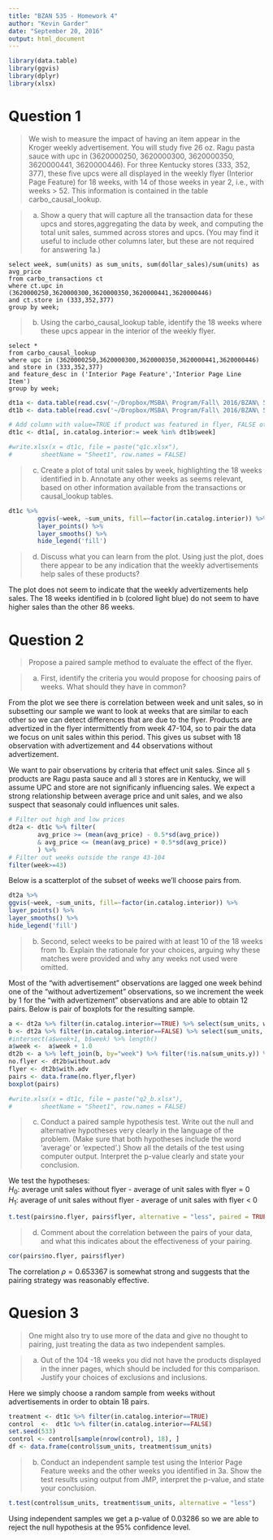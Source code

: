 ```yaml
---
title: "BZAN 535 - Homework 4"
author: "Kevin Garder"
date: "September 20, 2016"
output: html_document
---
```


```R
library(data.table)
library(ggvis)
library(dplyr)
library(xlsx)
```

# Question 1  
> We wish to measure the impact of having an item appear in the Kroger weekly advertisement. You will study five 26 oz. Ragu pasta sauce with upc in (3620000250, 3620000300, 3620000350, 3620000441, 3620000446). For three Kentucky stores (333, 352, 377), these five upcs were all displayed in the weekly flyer (Interior Page Feature) for 18 weeks, with 14 of those weeks in year 2, i.e., with weeks > 52. This information is contained in the table carbo_causal_lookup.  

> a. Show a query that will capture all the transaction data for these upcs and stores,aggregating the data by week, and computing the total unit sales, summed across stores and upcs. (You may find it useful to include other columns later, but these are not required for answering 1a.)  

```
select week, sum(units) as sum_units, sum(dollar_sales)/sum(units) as avg_price
from carbo_transactions ct
where ct.upc in (3620000250,3620000300,3620000350,3620000441,3620000446)
and ct.store in (333,352,377)
group by week;
```  

> b. Using the carbo_causal_lookup table, identify the 18 weeks where these upcs appear in the interior of the weekly flyer. 

```
select *
from carbo_causal_lookup
where upc in (3620000250,3620000300,3620000350,3620000441,3620000446)
and store in (333,352,377)
and feature_desc in ('Interior Page Feature','Interior Page Line Item')
group by week;
```  

```R
dt1a <- data.table(read.csv('~/Dropbox/MSBA\ Program/Fall\ 2016/BZAN\ 535/HW4/q1_a.csv'))
dt1b <- data.table(read.csv('~/Dropbox/MSBA\ Program/Fall\ 2016/BZAN\ 535/HW4/q1_b.csv'))

# Add column with value=TRUE if product was featured in flyer, FALSE otherwise
dt1c <- dt1a[, in.catalog.interior:= week %in% dt1b$week]

#write.xlsx(x = dt1c, file = paste("q1c.xlsx"),
#        sheetName = "Sheet1", row.names = FALSE)
```  

> c. Create a plot of total unit sales by week, highlighting the 18 weeks identified in b. Annotate any other weeks as seems relevant, based on other information available from the transactions or causal_lookup tables.

```R
dt1c %>% 
        ggvis(~week, ~sum_units, fill=~factor(in.catalog.interior)) %>%
        layer_points() %>%
        layer_smooths() %>%
        hide_legend('fill')
```  

> d. Discuss what you can learn from the plot. Using just the plot, does there appear to be any indication that the weekly advertisements help sales of these products?

The plot does not seem to indicate that the weekly advertizements help sales. The 18 weeks identified in b (colored light blue) do not seem to have higher sales than the other 86 weeks.  

# Question 2  

> Propose a paired sample method to evaluate the effect of the flyer.  

> a. First, identify the criteria you would propose for choosing pairs of weeks. What should they have in common?   

From the plot we see there is correlation between week and unit sales, so in subsetting our sample we want to look at weeks that are similar to each other so  we can detect differences that are due to the flyer. Products are advertized in the flyer intermittently from week 47-104, so to pair the data we focus on unit sales within this period. This gives us subset with 18 observation with advertizement and 44 observations without advertizement.  

We want to pair observations by criteria that effect unit sales. Since all `5` products are Ragu pasta sauce and all `3` stores are in Kentucky, we will assume UPC and store are not significanly influencing sales. We expect a strong relationship between average price and unit sales, and we also suspect that seasonaly could influences unit sales.

```R
# Filter out high and low prices
dt2a <- dt1c %>% filter(
        avg_price >= (mean(avg_price) - 0.5*sd(avg_price)) 
        & avg_price <= (mean(avg_price) + 0.5*sd(avg_price)) 
        ) %>%
# Filter out weeks outside the range 43-104
filter(week>=43)
```
Below is a scatterplot of the subset of weeks we'll choose pairs from.  

```R
dt2a %>% 
ggvis(~week, ~sum_units, fill=~factor(in.catalog.interior)) %>% 
layer_points() %>%
layer_smooths() %>%
hide_legend('fill')
```  

> b. Second, select weeks to be paired with at least 10 of the 18 weeks from 1b.
Explain the rationale for your choices, arguing why these matches were provided
and why any weeks not used were omitted.  

Most of the "with advertisement" observations are lagged one week behind one of the "without advertizement" observations, so we increment the week by 1 for the "with advertizement" observations and are able to obtain 12 pairs. Below is pair of boxplots for the resulting sample.

```R
a <- dt2a %>% filter(in.catalog.interior==TRUE) %>% select(sum_units, week)
b <- dt2a %>% filter(in.catalog.interior==FALSE) %>% select(sum_units, week)
#intersect(a$week+1, b$week) %>% length()
a$week <-  a$week + 1.0
dt2b <- a %>% left_join(b, by="week") %>% filter(!is.na(sum_units.y)) %>% setnames(c("with.adv", "week", "without.adv"))
no.flyer <- dt2b$without.adv
flyer <- dt2b$with.adv
pairs <- data.frame(no.flyer,flyer)
boxplot(pairs)

#write.xlsx(x = dt1c, file = paste("q2_b.xlsx"),
#        sheetName = "Sheet1", row.names = FALSE)
```  

> c. Conduct a paired sample hypothesis test. Write out the null and alternative
hypotheses very clearly in the language of the problem. (Make sure that both
hypotheses include the word ‘average’ or ‘expected’.) Show all the details of the test using computer output. Interpret the p-value clearly and state your
conclusion.  

We test the hypotheses:   
$H_{0}$: average unit sales without flyer - average of unit sales with flyer = 0  
$H_{1}$: average of unit sales without flyer - average of unit sales with flyer < 0  

```R
t.test(pairs$no.flyer, pairs$flyer, alternative = "less", paired = TRUE)
```  

> d. Comment about the correlation between the pairs of your data, and what this
indicates about the effectiveness of your pairing.  

```R
cor(pairs$no.flyer, pairs$flyer)
```  

The correlation $\rho=0.653367$ is somewhat strong and suggests that the pairing strategy was reasonably effective.

# Quesion 3  

> One might also try to use more of the data and give no thought to pairing, just treating the data as two independent samples.  

> a. Out of the 104 -18 weeks you did not have the products displayed in the inner pages, which should be included for this comparison. Justify your choices of exclusions and inclusions.  

Here we simply choose a random sample from weeks without advertisements in order to obtain 18 pairs.  

```R
treatment <- dt1c %>% filter(in.catalog.interior==TRUE)
control  <-  dt1c %>% filter(in.catalog.interior==FALSE)
set.seed(533)
control <- control[sample(nrow(control), 18), ]
df <- data.frame(control$sum_units, treatment$sum_units)
```  

> b. Conduct an independent sample test using the Interior Page Feature weeks and the other weeks you identified in 3a. Show the test results using output from JMP, interpret the p-value, and state your conclusion.  


```R
t.test(control$sum_units, treatment$sum_units, alternative = "less")
```

Using independent samples we get a p-value of $0.03286$ so we are able to reject the null hypothesis at the 95% confidence level.   
